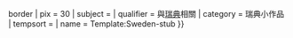 {{asbox
| image     = Flag of Sweden.svg{{!}}border
| pix       = 30
| subject   = 
| qualifier = 與[[瑞典]]相關
| category  = 瑞典小作品
| tempsort  =  
| name      = Template:Sweden-stub
}}<noinclude>
</noinclude>